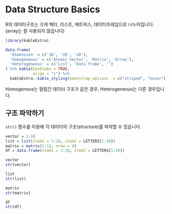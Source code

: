 # Data Structure Basics

R의 데이터구조는 크게 벡터, 리스트, 매트릭스, 데이터프레임으로 나누어집니다. (array는 잘 사용되지 않습니다) 

```r
library(kableExtra)

data.frame(
  'Dimension' = c('1D', '2D', 'nD'),
  'Homogeneous' = c('Atomic Vector', 'Matrix', 'Array'),
  'Heterogeneous' = c('List', 'Data frame', '')
) %>% kable(booktabs = TRUE,
            align = "c") %>%
  kableExtra::kable_styling(bootstrap_options  = c("striped", "hover"))
```

Homogenous는 컬럼간 데이터 구조가 같은 경우, Heterogeneous는 다른 경우입니다.

## 구조 파악하기

`str()` 함수를 이용해 각 데이터의 구조(structure)를 파악할 수 있습니다.

```r
vector = 1:10
list = list(item1 = 1:10, item2 = LETTERS[1:18])
matrix = matrix(1:12, nrow = 4)
df = data.frame(item1 = 1:18, item2 = LETTERS[1:18])
```

```r
vector
str(vector)

list
str(list)

matrix
str(matrix)

df
str(df)
```


